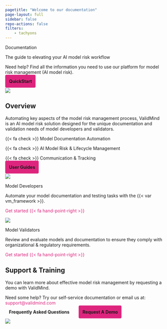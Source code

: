 ```yaml
---
pagetitle: "Welcome to our documentation"
page-layout: full
sidebar: false
repo-actions: false
filters:
    - tachyons
---
```


```{=html}
<style>
a {
  color: #DE257E;
  text-decoration: none;
}

a:hover {
  /* color: #DE257E; */
  text-decoration: none;
}

</style>
```

::: {.column-screen .homepage}

<!-- INTRO BANNER -->

::: {.grid .hero}

::: {.g-col-5}

:::: {.f6}
Documentation
:::: 

:::: {.f2}
The guide to elevating your AI model risk workflow
::::

Need help? Find all the information you need to use our platform for model risk management (AI model risk).

<div class="sidebar-search">
  <div id="quarto-search" class="type-textbox" title="Search">

  </div>
</div>

<a class="btn btn-primary" role="button" style="padding: 12px;color: var(--bs-white);background: #DE257E;border-radius: 4px;margin-top: 40px;font-family: 'Inter';font-style: normal;font-weight: 700;font-size: 14px;line-height: 100%;border: 1px solid var(--bs-pink);" href="get-started/developer-framework/try-with-jupyterhub.html">QuickStart</a>

:::

::: {.g-col-7}
![](assets/img/validmind-demo-screen.png){fig-alt="A decorative screenshot showing ValidMind"}
:::


:::

<!-- OVERVIEW SECTION -->

::: {.grid .overview}

::: {.g-col-4}

## Overview

Automating key aspects of the model risk management process, ValidMind is an AI model risk solution designed for the unique documentation and validation needs of model developers and validators.

:::: {.navy}
{{< fa check >}} Model Documentation Automation

{{< fa check >}} AI Model Risk & Lifecycle Management

{{< fa check >}} Communication & Tracking
:::: 

<a class="btn btn-primary" role="button" style="padding: 12px;color: var(--bs-white);background: #DE257E;border-radius: 4px;margin-top: 20px;font-family: 'Inter';font-style: normal;font-weight: 700;font-size: 14px;line-height: 100%;border: 1px solid var(--bs-pink);" href="guide/guides.html">User Guides</a>

:::

::: {.g-col-4}


:::: {.ba .b--black-10 .br3 .shadow-4 .h-100}


![](assets/img/validmind-flowchart.png){fig-alt="A decorative stylized flowchart"}

:::: {.ph4}

:::: {.navy .f4}
Model Developers
::::

Automate your model documentation and testing tasks with the {{< var vm_framework >}}.

[Get started {{< fa hand-point-right >}}](developer-framework/get-started-developer-framework.qmd)

::::

:::: 


::::



::: {.g-col-4}


:::: {.ba .b--black-10 .br3 .shadow-4 .h-100}


![](assets/img/validmind-validation.png){fig-alt="A decorative stylized checklist"}

:::: {.ph4}

:::: {.navy .f4}
Model Validators
::::

Review and evaluate models and documentation to ensure they comply with organizational & regulatory requirements.

[Get started {{< fa hand-point-right >}}](guide/model-validation/preparing-validation-reports.qmd)

::::

:::: 


:::

:::

<!-- SUPPORT SECTION -->

::: {.grid .support}

::: {.g-col-5}

## Support & Training

You can learn more about effective model risk management by requesting a demo with ValidMind.

::: {.callout}
Need some help? Try our self-service documentation or email us at: [support@validmind.com](mailto:support@validmind.com)
:::

<a class="btn btn-secondary" role="button" style="padding: 12px;color: var(--bs-white);background: transparent;border-radius: 4px;margin-top: 4px;font-family: 'Inter';font-style: normal;font-weight: 700;font-size: 14px;line-height: 100%;margin-right: 8px;border: 1px solid var(--bs-white);border-left-color: var(--bs-white);" href="faq/faq.html">Frequently Asked Questions</a><a class="btn btn-primary" role="button" style="padding: 12px;color: var(--bs-white);background: #DE257E;border-radius: 4px;margin-top: 4px;margin-left:10px;font-family: 'Inter';font-style: normal;font-weight: 700;font-size: 14px;line-height: 100%;border: 1px solid var(--bs-pink);" href="https://validmind.com/contact/">Request A Demo</a>

::: 

::: {.g-col-7}

![](assets/img/validmind-support.png){fig-alt="A decorative stylized document"}

::: 

:::


:::